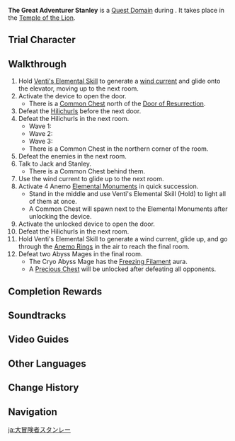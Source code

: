{{Domain Infobox
|image        = Domain Temple of the Lion.png
|type         = Quest
|description  = [[Ellin]] asked you to search for the greenhorn adventurer [[Jack]] within the [[Temple of the Lion]].<br>It seems he is traveling together with the legendary adventurer, [[Stanley]].
|quest        = The South Wind Brings Adventure
|quest_type   = Story
|region       = Mondstadt
|area         = Galesong Hill
|subarea      = Falcon Coast
|domain       = Temple of the Lion
|requiredAR   = 36
|recLevel     = WL-dependent
|recElements  = Pyro, Electro, Cryo, Anemo
|trial        = Venti
}}
'''The Great Adventurer Stanley''' is a [[Quest Domain]] during {{Quest|The South Wind Brings Adventure}}. It takes place in the [[Temple of the Lion]].

==Trial Character==
{{Trial Character
|wl                     = 4, 5, 7, 8

|character_name          = Venti
|character_level5        = 68
|weapon_name             = Elegy for the End
<!-- The constellation seems always 3 for trial characters. Below data is probably incorrect. -->
|character_level4        = 58
|constellation4          = 3

|weapon_level4           = 58
|refinement4             = 1

|artifact_flower4        = Medal of the Brave
|artifact_feather4       = Prospect of the Brave
|artifact_sands4         = Fortitude of the Brave
|artifact_goblet4        = Outset of the Brave
|artifact_circlet4       = Crown of the Brave
|set1_4                  = Brave Heart
|set1_piece_bonus_4      = 4
|artifact_level4         = 16

|normal_attack_talent4   = 4
|elemental_skill_talent4 = 4
|elemental_burst_talent4 = 7

|hp4                     = 14,868
|atk4                    = 1,351
|def4                    = 425
|em4                     = 94
|er4                     = 158.8%
|crit_rate4              = 50.6%
|crit_dmg4               = 72.4%



|constellation5          = 3
|weapon_level5           = 68
|refinement5             = 1
|artifact_flower5        = Royal Flora
|artifact_feather5       = Royal Plume
|artifact_sands5         = Royal Pocket Watch
|artifact_goblet5        = Royal Silver Urn
|artifact_circlet5       = Royal Masque
|set1_5                  = Noblesse Oblige
|set1_piece_bonus_5      = 4
|artifact_level5         = 16
|normal_attack_talent5   = 5
|elemental_skill_talent5 = 5
|elemental_burst_talent5 = 8
|hp5                     = 17,092
|atk5                    = 1,362
|def5                    = 568
|em5                     = 102
|er5                     = 194.0%
|crit_rate5              = 51.8%
|crit_dmg5               = 91.9%



|character_level7        = 87
|constellation7          = 3

|weapon_name7            = Elegy for the End
|weapon_level7           = 87
|refinement7             = 1

|artifact_flower7        = Royal Flora
|artifact_feather7       = Royal Plume
|artifact_sands7         = Royal Pocket Watch
|artifact_goblet7        = Royal Silver Urn
|artifact_circlet7       = Royal Masque
|artifact_level7         = 20
|set1_7                  = Noblesse Oblige
|set1_piece_bonus_7      = 4

|normal_attack_talent7   = 8
|elemental_skill_talent7 = 8
|elemental_burst_talent7 = 11

|hp7                     = 22,857
|atk7                    = 1,799
|def7                    = 782
|em7                     = 165
|crit_rate7              = 57.1%
|crit_dmg7               = 91.9%
|er7                     = 219.7%

|character_level8        = 89
|constellation8          = 3

|weapon_name8            = Elegy for the End
|weapon_level8           = 89
|refinement8             = 1

|artifact_flower8        = Royal Flora
|artifact_feather8       = Royal Plume
|artifact_sands8         = Royal Pocket Watch
|artifact_goblet8        = Royal Silver Urn
|artifact_circlet8       = Royal Masque
|artifact_level8         = 20
|set1_8                  = Noblesse Oblige
|set1_piece_bonus_8      = 4

|normal_attack_talent8   = 8
|elemental_skill_talent8 = 8
|elemental_burst_talent8 = 11

|hp8                     = 23,091
|atk8                    = 1,820
|def8                    = 793
|em8                     = 165
|crit_rate8              = 57.1%
|crit_dmg8               = 91.9%
|er8                     = 219.7%
}}

==Walkthrough==
# Hold [[Venti's Elemental Skill]] to generate a [[wind current]] and glide onto the elevator, moving up to the next room.
# Activate the device to open the door.
#* There is a [[Common Chest]] north of the [[Door of Resurrection]].
# Defeat the [[Hilichurls]] before the next door.{{Enemy List|Hilichurl Fighter*2}}
# Defeat the Hilichurls in the next room.
#* Wave 1:{{Enemy List|Hilichurl Fighter*2;Wooden Shield Hilichurl Guard;Hydro Samachurl;Hilichurl Shooter}}
#* Wave 2:{{Enemy List|Hilichurl Fighter;Wooden Shield Hilichurl Guard;Electro Hilichurl Shooter}}
#* Wave 3:{{Enemy List|Hilichurl Berserker*2;Pyro Hilichurl Shooter}}
#* There is a Common Chest in the northern corner of the room.
# Defeat the enemies in the next room.{{Enemy List|Hilichurl Fighter*2;Wooden Shield Hilichurl Guard*2;Hydro Slime;Cryo Abyss Mage}}
# Talk to Jack and Stanley.
#* There is a Common Chest behind them.
# Use the wind current to glide up to the next room.
# Activate 4 Anemo [[Elemental Monument]]s in quick succession.
#* Stand in the middle and use Venti's Elemental Skill (Hold) to light all of them at once.
#* A Common Chest will spawn next to the Elemental Monuments after unlocking the device.
# Activate the unlocked device to open the door.
# Defeat the Hilichurls in the next room.{{Enemy List|Hilichurl Fighter;Wooden Shield Hilichurl Guard;Cryo Hilichurl Shooter;Pyro Hilichurl Shooter;Blazing Axe Mitachurl}}
# Hold Venti's Elemental Skill to generate a wind current, glide up, and go through the [[Anemo Ring]]s in the air to reach the final room.
# Defeat two Abyss Mages in the final room.{{Enemy List|Cryo Abyss Mage;Pyro Abyss Mage}}
#* The Cryo Abyss Mage has the [[Freezing Filament]] aura.
#* A [[Precious Chest]] will be unlocked after defeating all opponents.

==Completion Rewards==
{{Card|Mora|10,000}}
{{Card|Adventurer's Experience|2}}
{{Card|Mystic Enhancement Ore|2}}
{{Card|Vayuda Turquoise Fragment|1}}

==Soundtracks==
{{Soundtracks by Category Table|type=domain}}

==Video Guides==
{{EVT
|video1   = https://youtu.be/0GKolNI90jo
|caption1 = The Great Adventurer Stanley Guide (5 Chests)
}}

==Other Languages==
{{Other Languages
|en      = The Great Adventurer Stanley
|zhs     = 大冒险家斯坦利
|zhs_rm  = Dà Màoxiǎnjiā Sītǎnlì
|zht     = 大冒險家史丹利
|zht_rm  = Dà Màoxiǎnjiā Sītǎnlì
|zh_tl   = The Great Adventurer Stanley
|ja      = 大冒険者スタンレー
|ja_rm   = Dai Boukensha Sutanree
|ja_tl   = The Great Adventurer Stanley
|ko      = 대모험가 스탠리
|ko_rm   = Daemoheomga Seutaenri
|ko_tl   = The Great Adventurer Stanley
|es      = Gran aventurero Stanley
|es_tl   = Great Adventurer Stanley
|fr      = Stanley, le légendaire aventurier
|fr_tl   = Stanley, the Legendary Adventurer
|ru      = Великий искатель приключений Стэнли
|ru_tl   = The Great Adventurer Stanley
|th      = นักผจญภัยผู้ยิ่งใหญ่ Stanley
|th_rm   = Nak Phachon Phai Phu Ying Yai Stanley
|th_tl   = The Great Adventurer Stanley
|vi      = Nhà Mạo Hiểm Stanley
|vi_tl   =Adventurer Stanley 
|de      = Großer Abenteurer Stanley
|de_tl   = Great Adventurer Stanley
|id      = Petualang Legendaris Stanley
|id_tl   = The Legendary Adventurer Stanley
|pt      = O Grande Aventureiro Stanley
|pt_tl   = The Great Adventurer Stanley
|tr      = Büyük Maceracı Stanley
|tr_tl   = 
|it      = Stanley, il grande avventuriere
|it_tl   = 
}}

==Change History==
{{Change History|1.0}}

==Navigation==
{{Domain Navbox|Temporary}}

[[ja:大冒険者スタンレー]]